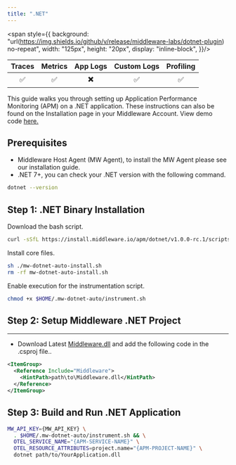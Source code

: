 ```yaml
---
title: ".NET"
---
```

<span style={{
    background: "url(https://img.shields.io/github/v/release/middleware-labs/dotnet-plugin) no-repeat",
    width: "125px",
    height: "20px",
    display: "inline-block",
}}/>

| Traces | Metrics | App Logs | Custom Logs | Profiling |
| :----: | :-----: | :------: | :---------: | :-------: |
| ✅ | ✅ | ✖️ | ✅ | ✅ |

This guide walks you through setting up Application Performance Monitoring (APM) on a .NET application. These instructions can also be found on the Installation page in your Middleware Account. View demo code <a href="https://github.com/middleware-labs/demo-apm/tree/master/dotnet"> here. </a>

## Prerequisites

- Middleware Host Agent (MW Agent), to install the MW Agent please see our installation guide. 
- .NET 7+, you can check your .NET version with the following command.
```bash Shell
dotnet --version
```

## Step 1: .NET Binary Installation
Download the bash script.
```bash Shell
curl -sSfL https://install.middleware.io/apm/dotnet/v1.0.0-rc.1/scripts/mw-dotnet-auto-install.sh -O
```
Install core files.
```bash Shell
sh ./mw-dotnet-auto-install.sh
rm -rf mw-dotnet-auto-install.sh
```
Enable execution for the instrumentation script.
```bash Shell
chmod +x $HOME/.mw-dotnet-auto/instrument.sh
```

## Step 2: Setup Middleware .NET Project
---
* Download Latest [Middleware.dll](https://github.com/middleware-labs/dotnet-plugin/releases) and add the following code in the .csproj file..

```xml XML
<ItemGroup>
  <Reference Include="Middleware">
    <HintPath>path\to\Middleware.dll</HintPath>
  </Reference>
</ItemGroup>
```

## Step 3: Build and Run .NET Application

  ```bash Shell
  MW_API_KEY={MW_API_KEY} \
    . $HOME/.mw-dotnet-auto/instrument.sh && \
    OTEL_SERVICE_NAME="{APM-SERVICE-NAME}" \
    OTEL_RESOURCE_ATTRIBUTES=project.name="{APM-PROJECT-NAME}" \
    dotnet path/to/YourApplication.dll
  ```

